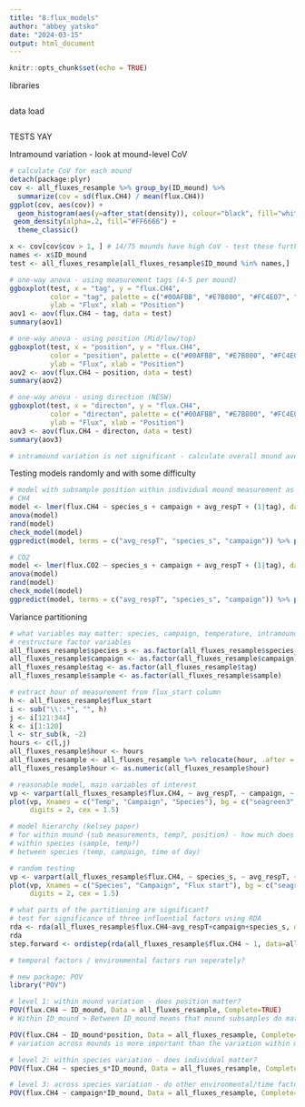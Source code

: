 ```yaml
---
title: "8.flux_models"
author: "abbey yatsko"
date: "2024-03-15"
output: html_document
---
```


```r
knitr::opts_chunk$set(echo = TRUE)
```

libraries
```r

```

data load 
```r

```


TESTS YAY 

Intramound variation - look at mound-level CoV 
```r
# calculate CoV for each mound
detach(package:plyr)
cov <- all_fluxes_resample %>% group_by(ID_mound) %>% 
  summarize(cov = sd(flux.CH4) / mean(flux.CH4))
ggplot(cov, aes(cov)) +
  geom_histogram(aes(y=after_stat(density)), colour="black", fill="white")+
 geom_density(alpha=.2, fill="#FF6666") +
  theme_classic()

x <- cov[cov$cov > 1, ] # 14/75 mounds have high CoV - test these further
names <- x$ID_mound
test <- all_fluxes_resample[all_fluxes_resample$ID_mound %in% names,]

# one-way anova - using measurement tags (4-5 per mound)
ggboxplot(test, x = "tag", y = "flux.CH4",
          color = "tag", palette = c("#00AFBB", "#E7B800", "#FC4E07", "#FC4E40", "#FC9E40"),
          ylab = "Flux", xlab = "Position")
aov1 <- aov(flux.CH4 ~ tag, data = test)
summary(aov1)

# one-way anova - using position (Mid/low/top)
ggboxplot(test, x = "position", y = "flux.CH4",
          color = "position", palette = c("#00AFBB", "#E7B800", "#FC4E07"),
          ylab = "Flux", xlab = "Position")
aov2 <- aov(flux.CH4 ~ position, data = test)
summary(aov2)

# one-way anova - using direction (NESW)
ggboxplot(test, x = "directon", y = "flux.CH4",
          color = "directon", palette = c("#00AFBB", "#E7B800", "#FC4E07", "#FC4E40", "#FC9E40"),
          ylab = "Flux", xlab = "Position")
aov3 <- aov(flux.CH4 ~ directon, data = test)
summary(aov3)

# intramound variation is not significant - calculate overall mound average and use this in further analyses
```

Testing models randomly and with some difficulty
```r
# model with subsample position within individual mound measurement as a random effect
# CH4
model <- lmer(flux.CH4 ~ species_s + campaign + avg_respT + (1|tag), data=all_fluxes_resample, REML=TRUE)
anova(model)
rand(model)
check_model(model)
ggpredict(model, terms = c("avg_respT", "species_s", "campaign")) %>% plot(add.data = TRUE)

# CO2
model <- lmer(flux.CO2 ~ species_s + campaign + avg_respT + (1|tag), data=all_fluxes_resample, REML=TRUE)
anova(model)
rand(model)
check_model(model)
ggpredict(model, terms = c("avg_respT", "species_s", "campaign")) %>% plot(add.data = TRUE)

```

Variance partitioning 
```r
# what variables may matter: species, campaign, temperature, intramound position, hour of measurement, individual mound?
# restructure factor variables
all_fluxes_resample$species_s <- as.factor(all_fluxes_resample$species_s) 
all_fluxes_resample$campaign <- as.factor(all_fluxes_resample$campaign)
all_fluxes_resample$tag <- as.factor(all_fluxes_resample$tag)
all_fluxes_resample$sample <- as.factor(all_fluxes_resample$sample)

# extract hour of measurement from flux_start column 
h <- all_fluxes_resample$flux_start
i <- sub("\\:.*", "", h)
j <- i[121:344]
k <- i[1:120]
l <- str_sub(k, -2)
hours <- c(l,j)
all_fluxes_resample$hour <- hours
all_fluxes_resample <- all_fluxes_resample %>% relocate(hour, .after = flux_start)
all_fluxes_resample$hour <- as.numeric(all_fluxes_resample$hour)

# reasonable model, main variables of interest
vp <- varpart(all_fluxes_resample$flux.CH4, ~ avg_respT, ~ campaign, ~ species_s, data = all_fluxes_resample)
plot(vp, Xnames = c("Temp", "Campaign", "Species"), bg = c("seagreen3", "mediumpurple", "yellow"), alpha = 80, 
     digits = 2, cex = 1.5)

# model hierarchy (kelsey paper) 
# for within mound (sub measurements, temp?, position) - how much does it matter for intramound measures?
# within species (sample, temp?)
# between species (temp, campaign, time of day)

# random testing 
vp <- varpart(all_fluxes_resample$flux.CH4, ~ species_s, ~ avg_respT, ~ hour, data = all_fluxes_resample)
plot(vp, Xnames = c("Species", "Campaign", "Flux start"), bg = c("seagreen3", "mediumpurple", "yellow"), alpha = 80, 
     digits = 2, cex = 1.5)

# what parts of the partitioning are significant?
# test for significance of three influential factors using RDA
rda <- rda(all_fluxes_resample$flux.CH4~avg_respT+campaign+species_s, data=all_fluxes_resample)
rda
step.forward <- ordistep(rda(all_fluxes_resample$flux.CH4 ~ 1, data=all_fluxes_resample), scope=formula (rda), direction="forward", pstep=1000)

# temporal factors / environmental factors run seperately? 

# new package: POV
library("POV")

# level 1: within mound variation - does position matter? 
POV(flux.CH4 ~ ID_mound, Data = all_fluxes_resample, Complete=TRUE)
# Within ID_mound > Between ID_mound means that mound subsamples do matter? 

POV(flux.CH4 ~ ID_mound*position, Data = all_fluxes_resample, Complete=TRUE)
# variation across mounds is more important than the variation within mounds? 

# level 2: within species variation - does individual matter? 
POV(flux.CH4 ~ species_s*ID_mound, Data = all_fluxes_resample, Complete=TRUE)

# level 3: across species variation - do other environmental/time factors matter?
POV(flux.CH4 ~ campaign*ID_mound, Data = all_fluxes_resample, Complete=TRUE)

```
